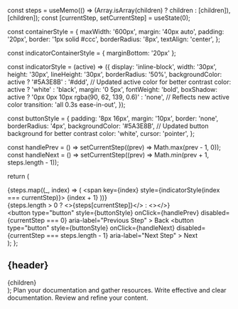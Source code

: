 
  const steps = useMemo(() => (Array.isArray(children) ? children : [children]), [children]);
  const [currentStep, setCurrentStep] = useState(0);

  const containerStyle = {
    maxWidth: '600px',
    margin: '40px auto',
    padding: '20px',
    border: '1px solid #ccc',
    borderRadius: '8px',
    textAlign: 'center',
  };

  const indicatorContainerStyle = { marginBottom: '20px' };

  const indicatorStyle = (active) => ({
    display: 'inline-block',
    width: '30px',
    height: '30px',
    lineHeight: '30px',
    borderRadius: '50%',
    backgroundColor: active ? '#5A3E8B' : '#ddd', // Updated active color for better contrast
    color: active ? 'white' : 'black',
    margin: '0 5px',
    fontWeight: 'bold',
    boxShadow: active ? '0px 0px 10px rgba(90, 62, 139, 0.6)' : 'none', // Reflects new active color
    transition: 'all 0.3s ease-in-out',
  });

  const buttonStyle = {
    padding: '8px 16px',
    margin: '10px',
    border: 'none',
    borderRadius: '4px',
    backgroundColor: '#5A3E8B', // Updated button background for better contrast
    color: 'white',
    cursor: 'pointer',
  };

  const handlePrev = () => setCurrentStep((prev) => Math.max(prev - 1, 0));
  const handleNext = () => setCurrentStep((prev) => Math.min(prev + 1, steps.length - 1));

  return (
    <div style={containerStyle}>
      <div style={indicatorContainerStyle}>
        {steps.map((_, index) => (
          <span key={index} style={indicatorStyle(index === currentStep)}>
            {index + 1}
          </span>
        ))}
      </div>
      <div aria-live="polite">
        {steps.length > 0 ? <>{steps[currentStep]}</> : <></>}
      </div>
      <div>
        <button
          type="button"
          style={buttonStyle}
          onClick={handlePrev}
          disabled={currentStep === 0}
          aria-label="Previous Step"
        >
          Back
        </button>
        <button
          type="button"
          style={buttonStyle}
          onClick={handleNext}
          disabled={currentStep === steps.length - 1}
          aria-label="Next Step"
        >
          Next
        </button>
      </div>
    </div>
  );
};

  <div>
    <h2>{header}</h2>
    <div>{children}</div>
  </div>
);

<SimpleStepper>
  <SimpleStep header="Step 1: Plan">
    Plan your documentation and gather resources.
  </SimpleStep>
  <SimpleStep header="Step 2: Write">
    Write effective and clear documentation.
  </SimpleStep>
  <SimpleStep header="Step 3: Review">
    Review and refine your content.
  </SimpleStep>
</SimpleStepper>